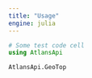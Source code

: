 ```yaml
---
title: "Usage"
engine: julia
---
```



```julia
# Some test code cell
using AtlansApi

AtlansApi.GeoTop
```
